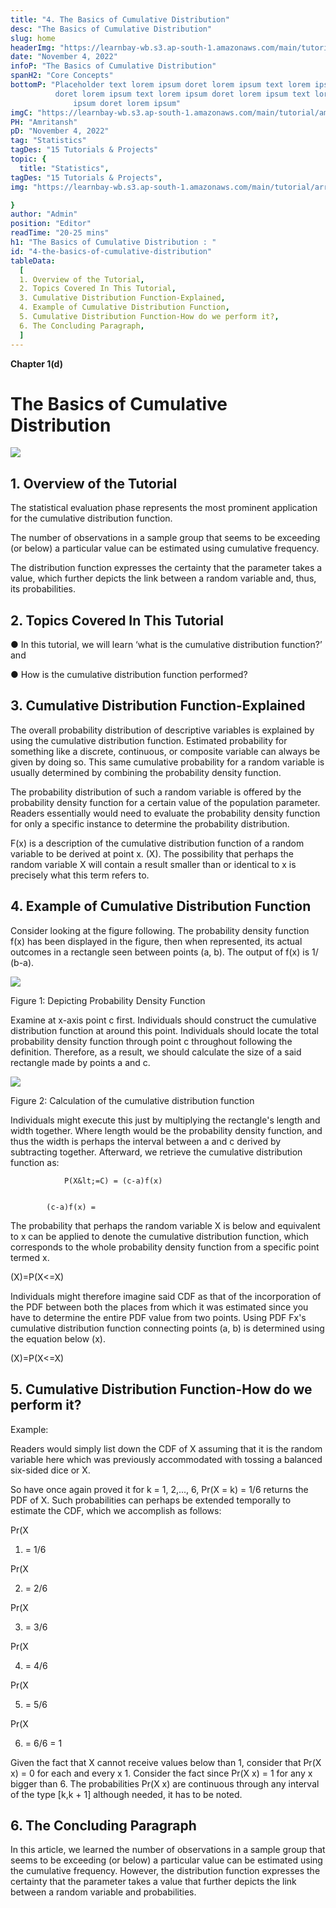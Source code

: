 ```yaml
---
title: "4. The Basics of Cumulative Distribution"
desc: "The Basics of Cumulative Distribution"
slug: home
headerImg: "https://learnbay-wb.s3.ap-south-1.amazonaws.com/main/tutorial/python.png"
date: "November 4, 2022"
infoP: "The Basics of Cumulative Distribution"
spanH2: "Core Concepts"
bottomP: "Placeholder text lorem ipsum doret lorem ipsum text lorem ipsum
          doret lorem ipsum text lorem ipsum doret lorem ipsum text lorem
              ipsum doret lorem ipsum"
imgC: "https://learnbay-wb.s3.ap-south-1.amazonaws.com/main/tutorial/amritansh.png"
PH: "Amritansh"
pD: "November 4, 2022"
tag: "Statistics"
tagDes: "15 Tutorials & Projects"
topic: {
  title: "Statistics",
tagDes: "15 Tutorials & Projects",
img: "https://learnbay-wb.s3.ap-south-1.amazonaws.com/main/tutorial/arrow.png"

}
author: "Admin"
position: "Editor"
readTime: "20-25 mins"
h1: "The Basics of Cumulative Distribution : "
id: "4-the-basics-of-cumulative-distribution"
tableData:
  [
  1. Overview of the Tutorial,
  2. Topics Covered In This Tutorial,
  3. Cumulative Distribution Function-Explained,
  4. Example of Cumulative Distribution Function,
  5. Cumulative Distribution Function-How do we perform it?,
  6. The Concluding Paragraph,
  ]
---
```



**Chapter 1(d)**


# **The Basics of Cumulative Distribution**



 <img src="https://learnbay-wb.s3.ap-south-1.amazonaws.com/main/tutorial/statistics/Cumulative+Distribution+Function-main+banner.jpg"></img>



## 1. Overview of the Tutorial

The statistical evaluation phase represents the most prominent application for the cumulative distribution function.

The number of observations in a sample group that seems to be exceeding (or below) a particular value can be estimated using cumulative frequency.

The distribution function expresses the certainty that the parameter takes a value, which further depicts the link between a random variable and, thus, its probabilities.

 


## 2. Topics Covered In This Tutorial


●  	In this tutorial, we will learn ‘what is the cumulative distribution function?’ and


●  	How is the cumulative distribution function performed?

 


## 3. Cumulative Distribution Function-Explained

 

The overall probability distribution of descriptive variables is explained by using the cumulative distribution function. Estimated probability for something like a discrete, continuous, or composite variable can always be given by doing so. This same cumulative probability for a random variable is usually determined by combining the probability density function.

 

 

The probability distribution of such a random variable is offered by the probability density function for a certain value of the population parameter. Readers essentially would need to evaluate the probability density function for only a specific instance to determine the probability distribution.

 

F(x) is a description of the cumulative distribution function of a random variable to be derived at point x. (X). The possibility that perhaps the random variable X will contain a result smaller than or identical to x is precisely what this term refers to.

 


## 4. Example of Cumulative Distribution Function

 

Consider looking at the figure following. The probability density function f(x) has been displayed in the figure, then when represented, its actual outcomes in a rectangle seen between points (a, b). The output of f(x) is 1/ (b-a).


 <img src="https://learnbay-wb.s3.ap-south-1.amazonaws.com/main/tutorial/statistics/Cumulative+Image+Figure+1.jpg"></img>


Figure 1: Depicting Probability Density Function

Examine at x-axis point c first. Individuals should construct the cumulative distribution function at around this point. Individuals should locate the total probability density function through point c throughout following the definition. Therefore, as a result, we should calculate the size of a said rectangle made by points a and c.



 <img src="https://learnbay-wb.s3.ap-south-1.amazonaws.com/main/tutorial/statistics/Cumulative+Image+Figure+2.jpg"></img>



Figure 2: Calculation of the cumulative distribution function

Individuals might execute this just by multiplying the rectangle's length and width together. Where length would be the probability density function, and thus the width is perhaps the interval between a and c derived by subtracting together. Afterward, we retrieve the cumulative distribution function as:

				P(X&lt;=C) = (c-a)f(x)


            (c-a)f(x) = 



The probability that perhaps the random variable X is below and equivalent to x can be applied to denote the cumulative distribution function, which corresponds to the whole probability density function from a specific point termed x.


(X)=P(X&lt;=X)

Individuals might therefore imagine said CDF as that of the incorporation of the PDF between both the places from which it was estimated since you have to determine the entire PDF value from two points. Using PDF Fx's cumulative distribution function connecting points (a, b) is determined using the equation below (x).


(X)=P(X&lt;=X)


## 5. Cumulative Distribution Function-How do we perform it?

Example:

Readers would simply list down the CDF of X assuming that it is the random variable here which was previously accommodated with tossing a balanced six-sided dice or X.

So have once again proved it for k = 1, 2,..., 6, Pr(X = k) = 1/6 returns the PDF of X. Such probabilities can perhaps be extended temporally to estimate the CDF, which we accomplish as follows:

Pr(X 

1) = 1/6

Pr(X

 2) = 2/6

Pr(X 

3) = 3/6

Pr(X 

4) = 4/6

Pr(X

 5) = 5/6

Pr(X 

6) = 6/6 = 1

Given the fact that X cannot receive values below than 1, consider that Pr(X x) = 0 for each and every x 1. Consider the fact since Pr(X x) = 1 for any x bigger than 6. The probabilities Pr(X x) are continuous through any interval of the type [k,k + 1] although needed, it has to be noted.


## 6. The Concluding Paragraph

In this article, we learned the number of observations in a sample group that seems to be exceeding (or below) a particular value can be estimated using the cumulative frequency. However, the distribution function expresses the certainty that the parameter takes a value that further depicts the link between a random variable and probabilities.
